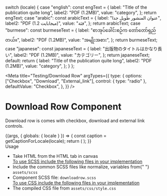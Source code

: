 
  switch (locale) {
    case "english":
      const engText = {
        label: "Title of the publication quite long",
        label2: "PDF (1.2MB)",
        value: "category",
      };
      return engText;
    case "arabic":
      const arabicText = {
        label: "عنوان المنشور طويل جدا",
        label2: "PDF (1.2 ميجابايت)",
        value: "فئة",
      };
      return arabicText;
    case "burmese":
      const burmeseText = {
        label: "စာအုပ်ခေါင်းစဉ်က တော်တော်ရှည်တယ်။",
        label2: "PDF (1.2MB)",
        value: "အမျိုးအစား",
      };
      return burmeseText;
    case "japanese":
      const japaneseText = {
        label: "出版物のタイトルはかなり長い",
        label2: "PDF (1.2MB)",
        value: "カテゴリー",
      };
      return japaneseText;
    default:
      return {
        label: "Title of the publication quite long",
        label2: "PDF (1.2MB)",
        value: "category",
      };
  }
};

<Meta
  title="Testing/Download Row"
  argTypes={{
    type: {
      options: ["Checkbox", "Download", "External_link"],
      control: { type: "radio" },
      defaultValue: "Checkbox",
    },
  }}
/>

<style>{`
  .subheading {
    font-weight: 700;
    font-size: 24px;
    color: #031c2d;
    letter-spacing: 1.5px;
    line-height: 24px;
    margin-bottom: 12px;
    margin-top: 40px;
  }
  .sbdocs .sbdocs-p,
  .sbdocs .sbdocs-li{
    font-size: 1rem;
  }
`}</style>

# Download Row Component

Download row is comes with checkbox, download and external link controls.

<Story name="Download Row">
  {(args, { globals: { locale } }) => {
    const caption = getCaptionForLocale(locale);
    return (
      <DownloadRow
        title={caption.label}
        subtitle={caption.label2}
        value={caption.value}
        datalang={'en'}
        {...args}
      ></DownloadRow>
    );
  }}
</Story>

<div className="subheading">Usage</div>
<ul>
  <li>Take HTML from the HTML tab in canvas</li>
  <u>To use SCSS include the following files in your implementation</u>
  <li>
    Include the common SCSS files like normalize, variables from{" "}
    <code>assets/scss</code>
  </li>
  <li>
    Component SCSS file: <code>downloadrow.scss</code>
  </li>
  <u>To use CSS include the following files in your implementation</u>
  <li>
    The compiled CSS file from <code>assets/css/style.css</code>
  </li>
</ul>
